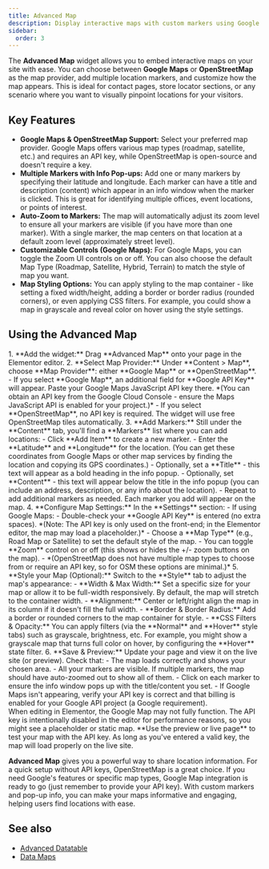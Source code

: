```yaml
---
title: Advanced Map
description: Display interactive maps with custom markers using Google Maps or OpenStreetMap. Perfect for showing store locations, event venues, and more.
sidebar:
  order: 3
---
```



The **Advanced Map** widget allows you to embed interactive maps on your site with ease. You can choose between **Google Maps** or **OpenStreetMap** as the map provider, add multiple location markers, and customize how the map appears. This is ideal for contact pages, store locator sections, or any scenario where you want to visually pinpoint locations for your visitors.

## Key Features

- **Google Maps & OpenStreetMap Support:** Select your preferred map provider. Google Maps offers various map types (roadmap, satellite, etc.) and requires an API key, while OpenStreetMap is open-source and doesn't require a key.
- **Multiple Markers with Info Pop-ups:** Add one or many markers by specifying their latitude and longitude. Each marker can have a title and description (content) which appear in an info window when the marker is clicked. This is great for identifying multiple offices, event locations, or points of interest.
- **Auto-Zoom to Markers:** The map will automatically adjust its zoom level to ensure all your markers are visible (if you have more than one marker). With a single marker, the map centers on that location at a default zoom level (approximately street level).
- **Customizable Controls (Google Maps):** For Google Maps, you can toggle the Zoom UI controls on or off. You can also choose the default Map Type (Roadmap, Satellite, Hybrid, Terrain) to match the style of map you want.
- **Map Styling Options:** You can apply styling to the map container - like setting a fixed width/height, adding a border or border radius (rounded corners), or even applying CSS filters. For example, you could show a map in grayscale and reveal color on hover using the style settings.

## Using the Advanced Map

<Steps>
1. **Add the widget:** Drag **Advanced Map** onto your page in the Elementor editor.
2. **Select Map Provider:** Under **Content > Map**, choose **Map Provider**: either **Google Map** or **OpenStreetMap**.
   - If you select **Google Map**, an additional field for **Google API Key** will appear. Paste your Google Maps JavaScript API key there. *(You can obtain an API key from the Google Cloud Console - ensure the Maps JavaScript API is enabled for your project.)*
   - If you select **OpenStreetMap**, no API key is required. The widget will use free OpenStreetMap tiles automatically.
3. **Add Markers:** Still under the **Content** tab, you'll find a **Markers** list where you can add locations:
   - Click **Add Item** to create a new marker.
   - Enter the **Latitude** and **Longitude** for the location. (You can get these coordinates from Google Maps or other map services by finding the location and copying its GPS coordinates.)
   - Optionally, set a **Title** - this text will appear as a bold heading in the info popup.
   - Optionally, set **Content** - this text will appear below the title in the info popup (you can include an address, description, or any info about the location).
   - Repeat to add additional markers as needed. Each marker you add will appear on the map.
4. **Configure Map Settings:** In the **Settings** section:
   - If using Google Maps:
     - Double-check your **Google API Key** is entered (no extra spaces). *(Note: The API key is only used on the front-end; in the Elementor editor, the map may load a placeholder.)*
     - Choose a **Map Type** (e.g., Road Map or Satellite) to set the default style of the map. 
   - You can toggle **Zoom** control on or off (this shows or hides the +/- zoom buttons on the map).
   - *(OpenStreetMap does not have multiple map types to choose from or require an API key, so for OSM these options are minimal.)*
5. **Style your Map (Optional):** Switch to the **Style** tab to adjust the map's appearance:
   - **Width & Max Width:** Set a specific size for your map or allow it to be full-width responsively. By default, the map will stretch to the container width.
   - **Alignment:** Center or left/right align the map in its column if it doesn't fill the full width.
   - **Border & Border Radius:** Add a border or rounded corners to the map container for style.
   - **CSS Filters & Opacity:** You can apply filters (via the **Normal** and **Hover** style tabs) such as grayscale, brightness, etc. For example, you might show a grayscale map that turns full color on hover, by configuring the **Hover** state filter.
6. **Save & Preview:** Update your page and view it on the live site (or preview). Check that:
   - The map loads correctly and shows your chosen area.
   - All your markers are visible. If multiple markers, the map should have auto-zoomed out to show all of them.
   - Click on each marker to ensure the info window pops up with the title/content you set.
   - If Google Maps isn't appearing, verify your API key is correct and that billing is enabled for your Google API project (a Google requirement).
</Steps>

<Aside type="note" title="Google Maps API Key in Editor">
When editing in Elementor, the Google Map may not fully function. The API key is intentionally disabled in the editor for performance reasons, so you might see a placeholder or static map. **Use the preview or live page** to test your map with the API key. As long as you've entered a valid key, the map will load properly on the live site.
</Aside>

**Advanced Map** gives you a powerful way to share location information. For a quick setup without API keys, OpenStreetMap is a great choice. If you need Google's features or specific map types, Google Map integration is ready to go (just remember to provide your API key). With custom markers and pop-up info, you can make your maps informative and engaging, helping users find locations with ease.


## See also

- [Advanced Datatable](/vertex/widgets/data-maps/advanced-datatable/)
- [Data Maps](/vertex/widgets/data-maps/)
